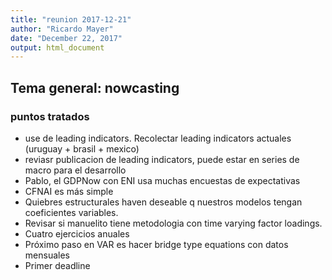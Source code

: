```yaml
---
title: "reunion 2017-12-21"
author: "Ricardo Mayer"
date: "December 22, 2017"
output: html_document
---
```


## Tema general: nowcasting

### puntos tratados

+ use de leading indicators. Recolectar leading indicators actuales (uruguay + brasil + mexico)
+ reviasr publicacion de leading indicators, puede estar en series de macro para el desarrollo
+ Pablo, el GDPNow con ENI usa muchas encuestas de expectativas 
+ CFNAI es más simple
+ Quiebres estructurales haven deseable q nuestros modelos tengan coeficientes variables. 
+ Revisar si manuelito tiene metodologia con time varying factor loadings.
+ Cuatro ejercicios anuales
+ Próximo paso en VAR es hacer bridge type equations con datos mensuales
+ Primer deadline 

